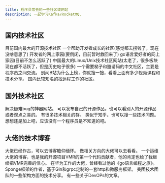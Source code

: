 ```yaml
---
title: 程序员常去的一些社区或网站
description: 一起学习Kafka/RocketMQ.
---
```


## 国内技术社区


<CardGrid>
	<Card title="开源中国" icon="seti:notebook">
        目前国内最大的开源技术社区
		<LinkCard title="网站" href="https://www.oschina.net/" />
	</Card>
    <Card title="稀土掘金" icon="seti:notebook">
        一个帮助开发者成长的社区(感觉都去捞钱了，现在没啥意思了)
		<LinkCard title="网站" href="https://juejin.cn/" />
	</Card>
    <Card title="博客园" icon="seti:notebook">
        开发者的网上家园(要倒闭，目前暂时救回来了)
		<LinkCard title="网站" href="https://www.cnblogs.com/" />
	</Card>
    <Card title="go语言中文网" icon="seti:notebook">
        go语言爱好者的网上家园(目前不怎么活跃了)
		<LinkCard title="网站" href="https://studygolang.com/" />
	</Card>
    <Card title="chinaunix" icon="seti:notebook">
        中国最大的Linux/Unix技术社区网站(太老了，很多板块现在都不活跃了，但是历史帖子很多)
		<LinkCard title="网站" href="http://bbs.chinaunix.net/" />
	</Card>
    <Card title="v2ex" icon="seti:notebook">
        一个需要梯子和邀请码的中文社区，主要是程序员之间交流。
		<LinkCard title="网站" href="https://www.v2ex.com/" />
	</Card>
    <Card title="B站" icon="seti:notebook">
        别问B站为什么上榜，你就搜一搜，看看上面有多少视频课程和技术分享。
		<LinkCard title="网站" href="https://www.bilibili.com/" />
	</Card>
	<Card title="电鸭社区" icon="seti:notebook">
        国内比较知名的找远程工作的社区。
		<LinkCard title="网站" href="https://eleduck.com/" />
	</Card>
</CardGrid>

## 国外技术社区

<CardGrid>
	<Card title="StackOverFlow" icon="seti:notebook">
        解决疑难bug的神器网站。
		<LinkCard title="网站" href="https://stackoverflow.com/" />
	</Card>
    <Card title="Hacker News" icon="seti:notebook">
        可以发布自己的开源作品，也可以看别人的开源作品或者观点之类的。
		<LinkCard title="网站" href="https://news.ycombinator.com/" />
	</Card>
    <Card title="Reddit" icon="seti:notebook">
        有很多技术相关的群。
		<LinkCard title="网站" href="https://www.reddit.com/" />
	</Card>
    <Card title="Quora" icon="seti:notebook">
        类似于知乎，也可以搜一些技术问题。
		<LinkCard title="网站" href="https://www.quora.com/" />
	</Card>
    <Card title="Github" icon="seti:notebook">
        想想还是加上吧，应该没有一个程序员是不知道的吧。
		<LinkCard title="网站" href="https://github.com/" />
	</Card>
</CardGrid>

## 大佬的技术博客

<CardGrid>
	<Card title="左耳听风" icon="seti:notebook">
        大佬已经作古，可以去博客瞻仰缅怀。
		<LinkCard title="网站" href="https://warrenluquant.gitbook.io/zuo-er-ting-feng" />
	</Card>
    <Card title="淘宝数据库内核月报" icon="seti:notebook">
        做相关方向的大佬可以去看看。
		<LinkCard title="网站" href="http://mysql.taobao.org/monthly/" />
	</Card>
    <Card title="二丫讲梵" icon="seti:notebook">
        一个运维大佬的博客，也是我的开源项目VMR的第一个代码贡献者，他的肯定也给了我继续把VMR完善的信心。
		<LinkCard title="网站" href="https://wiki.eryajf.net/" />
	</Card>
    <Card title="煎鱼" icon="seti:notebook">
        在华为工作的大佬，曾经看过他的《go语言编程之旅》。
		<LinkCard title="网站" href="https://eddycjy.com/" />
	</Card>
    <Card title="祝亚森" icon="seti:notebook">
        Sponge框架的作者，基于Gin和grpc定制的一套http和微服务框架。
		<LinkCard title="网站" href="https://zhuyasen.com/archives.html" />
	</Card>
    <Card title="美团技术团队" icon="seti:notebook">
        美团技术团队的一些架构方面的技术分享。
		<LinkCard title="网站" href="https://tech.meituan.com/" />
	</Card>
    <Card title="AGou的博客" icon="seti:notebook">
        有一些关于DevOPs的文章。
		<LinkCard title="网站" href="https://agou-ops.cn/post/" />
	</Card>
</CardGrid>
